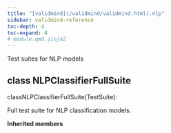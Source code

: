 ```yaml
---
title: "[validmind](/validmind/validmind.html).nlp"
sidebar: validmind-reference
toc-depth: 4
toc-expand: 4
# module.qmd.jinja2
---
```


<!-- docstring.jinja2 -->

Test suites for NLP models

<!-- class.qmd.jinja2 -->

## [class]{.muted} NLPClassifierFullSuite

<!-- signatures.jinja2 -->

::: {.signature}

<span class="kw">class</span><span class="name">NLPClassifierFullSuite</span>(<span class="base">TestSuite</span>):

:::

<!-- docstring.jinja2 -->

Full test suite for NLP classification models.

**Inherited members**
